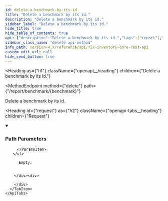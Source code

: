 ```yaml
---
id: delete-a-benchmark-by-its-id
title: "Delete a benchmark by its id."
description: "Delete a benchmark by its id."
sidebar_label: "Delete a benchmark by its id."
hide_title: true
hide_table_of_contents: true
api: {"description":"Delete a benchmark by its id.","tags":["report"],"parameters":[{"name":"benchmark","in":"path","description":"The ID of the benchmark.","schema":{"type":"string"},"example":"aws_cis_1_5","required":true}],"responses":{"204":{"description":"Empty."}},"method":"delete","path":"/report/benchmark/{benchmark}","servers":[{"url":"https://{host}:{port}","variables":{"host":{"default":"localhost"},"port":{"default":"8900"}}}],"info":{"title":"Fix Inventory Core REST API","version":"V1"},"postman":{"name":"Delete a benchmark by its id.","description":{"content":"Delete a benchmark by its id.","type":"text/plain"},"url":{"path":["report","benchmark",":benchmark"],"host":["{{baseUrl}}"],"query":[],"variable":[{"disabled":false,"description":{"content":"(Required) The ID of the benchmark.","type":"text/plain"},"type":"any","value":"","key":"benchmark"}]},"method":"DELETE"}}
sidebar_class_name: "delete api-method"
info_path: version-4.X/reference/api/fix-inventory-core-rest-api
custom_edit_url: null
hide_send_button: true
---
```



<Heading
  as={"h1"}
  className={"openapi__heading"}
  children={"Delete a benchmark by its id."}
>
</Heading>

<MethodEndpoint
  method={"delete"}
  path={"/report/benchmark/{benchmark}"}
>
  
</MethodEndpoint>

Delete a benchmark by its id.

<Heading
  id={"request"}
  as={"h2"}
  className={"openapi-tabs__heading"}
  children={"Request"}
>
</Heading>

<details
  style={{"marginBottom":"1rem"}}
  className={"openapi-markdown__details"}
  data-collapsed={false}
  open={true}
>
  <summary
    style={{}}
  >
    <h3
      className={"openapi-markdown__details-summary-header-params"}
    >
      Path Parameters
    </h3>
  </summary><div>
    <ul>
      <ParamsItem
        className={"paramsItem"}
        param={{"name":"benchmark","in":"path","description":"The ID of the benchmark.","schema":{"type":"string"},"example":"aws_cis_1_5","required":true}}
      >
        
      </ParamsItem>
    </ul>
  </div>
</details><div>
  <div>
    <ApiTabs
      label={undefined}
      id={undefined}
    >
      <TabItem
        label={"204"}
        value={"204"}
      >
        <div>
          
          
          Empty.
          
          
        </div><div>
          
        </div>
      </TabItem>
    </ApiTabs>
  </div>
</div>
